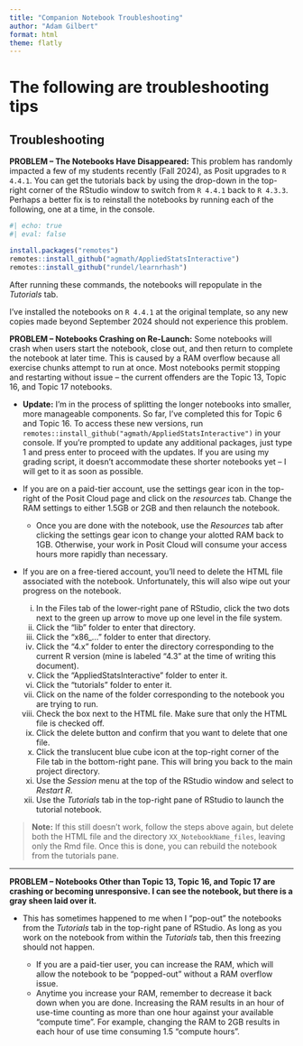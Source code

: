 ```yaml
---
title: "Companion Notebook Troubleshooting"
author: "Adam Gilbert"
format: html
theme: flatly
---
```


# The following are troubleshooting tips

## Troubleshooting

**PROBLEM -- The Notebooks Have Disappeared:** This problem has randomly impacted a few of my students recently (Fall 2024), as Posit upgrades to `R 4.4.1`. You can get the tutorials back by using the drop-down in the top-right corner of the RStudio window to switch from `R 4.4.1` back to `R 4.3.3`. Perhaps a better fix is to reinstall the notebooks by running each of the following, one at a time, in the console.

```r
#| echo: true
#| eval: false

install.packages("remotes")
remotes::install_github("agmath/AppliedStatsInteractive")
remotes::install_github("rundel/learnrhash")
```

After running these commands, the notebooks will repopulate in the *Tutorials* tab.

I've installed the notebooks on `R 4.4.1` at the original template, so any new copies made beyond September 2024 should not experience this problem.

**PROBLEM -- Notebooks Crashing on Re-Launch:** Some notebooks will crash when users start the notebook, close out, and then return to complete the notebook at later time. This is caused by a RAM overflow because all exercise chunks attempt to run at once. Most notebooks permit stopping and restarting without issue -- the current offenders are the Topic 13, Topic 16, and Topic 17 notebooks.

  + **Update:** I’m in the process of splitting the longer notebooks into smaller, more manageable components. So far, I’ve completed this for Topic 6 and Topic 16. To access these new versions, run `remotes::install_github("agmath/AppliedStatsInteractive")` in your console. If you're prompted to update any additional packages, just type 1 and press enter to proceed with the updates. If you are using my grading script, it doesn't accommodate these shorter notebooks yet -- I will get to it as soon as possible.

  + If you are on a paid-tier account, use the settings gear icon in the top-right of the Posit Cloud page and click on the *resources* tab. Change the RAM settings to either 1.5GB or 2GB and then relaunch the notebook. 
  
    + Once you are done with the notebook, use the *Resources* tab after clicking the settings gear icon to change your alotted RAM back to 1GB. Otherwise, your work in Posit Cloud will consume your access hours more rapidly than necessary.
    
  + If you are on a free-tiered account, you'll need to delete the HTML file associated with the notebook. Unfortunately, this will also wipe out your progress on the notebook.
  
    i. In the Files tab of the lower-right pane of RStudio, click the two dots next to the green up arrow to move up one level in the file system.
    ii. Click the "lib" folder to enter that directory.
    iii. Click the "x86_..." folder to enter that directory.
    iv. Click the "4.x" folder to enter the directory corresponding to the current R version (mine is labeled "4.3" at the time of writing this document).
    v. Click the "AppliedStatsInteractive" folder to enter it.
    vi. Click the "tutorials" folder to enter it.
    vii. Click on the name of the folder corresponding to the notebook you are trying to run.
    viii. Check the box next to the HTML file. Make sure that only the HTML file is checked off.
    ix. Click the delete button and confirm that you want to delete that one file.
    x. Click the translucent blue cube icon at the top-right corner of the File tab in the bottom-right pane. This will bring you back to the main project directory.
    xi. Use the *Session* menu at the top of the RStudio window and select to *Restart R*.
    xii. Use the *Tutorials* tab in the top-right pane of RStudio to launch the tutorial notebook.
    
> **Note:** If this still doesn't work, follow the steps above again, but delete both the HTML file and the directory `XX_NotebookName_files`, leaving only the Rmd file. Once this is done, you can rebuild the notebook from the tutorials pane.
    
***

**PROBLEM -- Notebooks Other than Topic 13, Topic 16, and Topic 17 are crashing or becoming unresponsive. I can see the notebook, but there is a gray sheen laid over it.**

  + This has sometimes happened to me when I "pop-out" the notebooks from the *Tutorials* tab in the top-right pane of RStudio. As long as you work on the notebook from within the *Tutorials* tab, then this freezing should not happen. 
  
    + If you are a paid-tier user, you can increase the RAM, which will allow the notebook to be "popped-out" without a RAM overflow issue.
    + Anytime you increase your RAM, remember to decrease it back down when you are done. Increasing the RAM results in an hour of use-time counting as more than one hour against your available "compute time". For example, changing the RAM to 2GB results in each hour of use time consuming 1.5 "compute hours".
    

